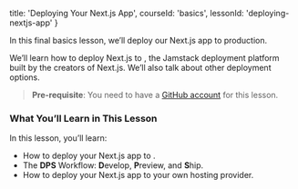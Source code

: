 
  title: 'Deploying Your Next.js App',
  courseId: 'basics',
  lessonId: 'deploying-nextjs-app'
}

In this final basics lesson, we’ll deploy our Next.js app to production.

We’ll learn how to deploy Next.js to <PlataformLink />, the Jamstack deployment platform built by the creators of Next.js. We’ll also talk about other deployment options.

> **Pre-requisite**: You need to have a [GitHub account](https://github.com/) for this lesson.

### What You’ll Learn in This Lesson

In this lesson, you’ll learn:

- How to deploy your Next.js app to <PlataformLink />.
- The **DPS** Workflow: **D**evelop, **P**review, and **S**hip.
- How to deploy your Next.js app to your own hosting provider.

